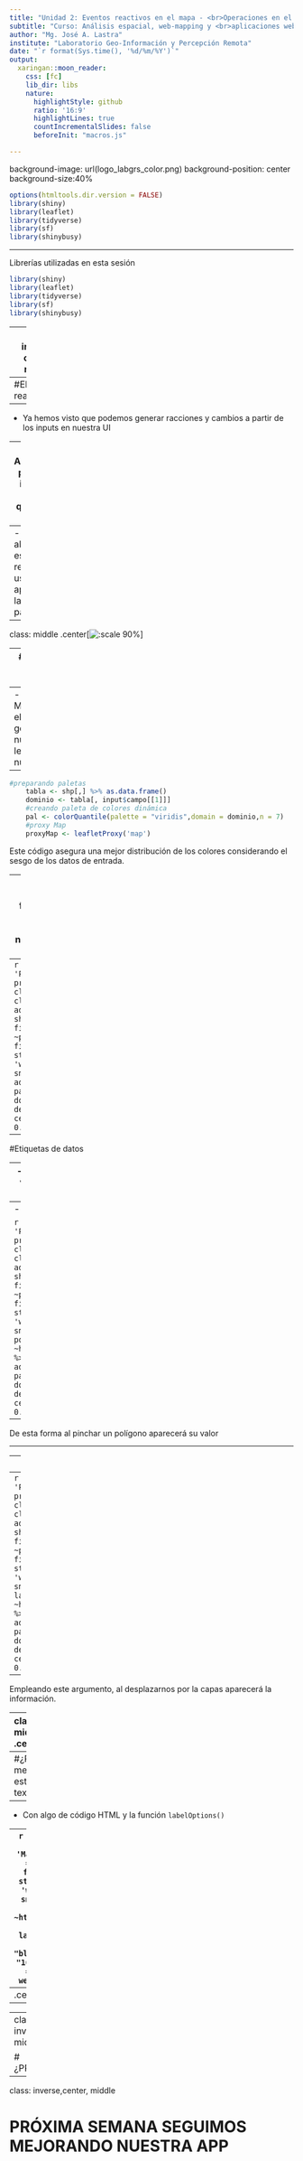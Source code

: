 ```yaml
---
title: "Unidad 2: Eventos reactivos en el mapa - <br>Operaciones en el server<br>"
subtitle: "Curso: Análisis espacial, web-mapping y <br>aplicaciones web con R Shiny<br>"
author: "Mg. José A. Lastra"
institute: "Laboratorio Geo-Información y Percepción Remota"
date: "`r format(Sys.time(), '%d/%m/%Y')`"
output:
  xaringan::moon_reader:
    css: [fc]
    lib_dir: libs
    nature:
      highlightStyle: github
      ratio: '16:9'
      highlightLines: true
      countIncrementalSlides: false
      beforeInit: "macros.js"

---
```

background-image: url(logo_labgrs_color.png)
background-position: center
background-size:40%

```r
options(htmltools.dir.version = FALSE)
library(shiny)
library(leaflet)
library(tidyverse)
library(sf)
library(shinybusy)
```


---

Librerías utilizadas en esta sesión

```r
library(shiny)
library(leaflet)
library(tidyverse)
library(sf)
library(shinybusy)
```


---
class: inverse, center, middle

# INTRODUCCIÓN

---
#Elementos reactivos

--
- Ya hemos visto que podemos generar racciones y cambios a partir de los inputs en nuestra UI

--
- Adicionalmente, podemos usar interacciones particulares que se realicen en el mapa.

--
- Para revisar algunas de estas reacciones, usaremos la aplicación vista la semana pasada.


---
class: middle
.center[![:scale 90%](app1.png)]

---
#Agregando leyenda reactiva

--
- Modificaremos el código de generación de nuestra leyenda y nuestro proxy

--
```r
#preparando paletas
    tabla <- shp[,] %>% as.data.frame() 
    dominio <- tabla[, input$campo[[1]]]
    #creando paleta de colores dinámica
    pal <- colorQuantile(palette = "viridis",domain = dominio,n = 7)
    #proxy Map
    proxyMap <- leafletProxy('map')
```

Este código asegura una mejor distribución de los colores considerando el sesgo de los datos de entrada.

--
- Para agregar la leyenda, usaremos la funcion `addLegend()` en cada sección condicional dentro de nuestro *observer* para el proxy.

--
```r

  if(input$campo[[1]] == 'PERSONAS'){
      proxyMap <- proxyMap %>% clearShapes() %>% clearControls() %>% 
        addPolygons(data = shp,group = 'Manzanas', fillColor = ~pal(PERSONAS), fillOpacity = 0.7,
                    stroke = 0.1,color = 'white',weight = 1, smoothFactor = 0.2) %>%
        addLegend("bottomright", pal = pal, values = dominio, 
                  title = "Total de personas por manzana censal",opacity = 0.7,group = 'Leyenda')
    }
```


---
#Etiquetas de datos

--
- Podemos etiquetar de varias maneras dentro de *leaflet*

--
- *Ejemplo 1: popUp*

```r
  if(input$campo[[1]] == 'PERSONAS'){
      proxyMap <- proxyMap %>% clearShapes() %>% clearControls() %>% 
        addPolygons(data = shp,group = 'Manzanas', fillColor = ~pal(PERSONAS), fillOpacity = 0.7,
                    stroke = 0.1,color = 'white',weight = 1, smoothFactor = 0.2, 
                    popup = ~htmlEscape(PERSONAS)) %>%
        addLegend("bottomright", pal = pal, values = dominio,
                  title = "Total de personas por manzana censal",
                  opacity = 0.7,group = 'Leyenda')
    }
```

--
De esta forma al pinchar un polígono aparecerá su valor

---

--
- *Ejemplo 2: labels*

--
```r
if(input$campo[[1]] == 'PERSONAS'){
      proxyMap <- proxyMap %>% clearShapes() %>% clearControls() %>% 
        addPolygons(data = shp,group = 'Manzanas', fillColor = ~pal(PERSONAS), fillOpacity = 0.7,
                    stroke = 0.1,color = 'white',weight = 1, smoothFactor = 0.2, 
                    label = ~htmlEscape(PERSONAS)) %>%
        addLegend("bottomright", pal = pal, values = dominio,
                  title = "Total de personas por manzana censal",
                  opacity = 0.7,group = 'Leyenda')
    }
```
--
Empleando este argumento, al desplazarnos por la capas aparecerá la información.

---
class: middle
.center[

![:scale 70%](app2.png)

]
.footnote[El resultado es bastante similar]

---
#¿Podemos mejorar el estilo del texto?

--
- Con algo de código HTML y la función `labelOptions()`

--
```r
addPolygons(data = shp,group = 'Manzanas', fillColor = ~pal(PERSONAS), fillOpacity = 0.7,
                    stroke = 0.1,color = 'white',weight = 1, smoothFactor = 0.2, 
                    label = ~htmlEscape(PERSONAS),
                    labelOptions = labelOptions(style = list("color" = "black", 
                                                             "font-size" = "16px",
                                                             "font-family" = "serif",
                                                             "font-weight" = "bold"))
            ) 
```

---
.center[
![](app3.png)
---

---
class: inverse,center, middle

# ¿PREGUNTAS?


---

class: inverse,center, middle

# PRÓXIMA SEMANA SEGUIMOS <br> MEJORANDO NUESTRA APP <br> 

